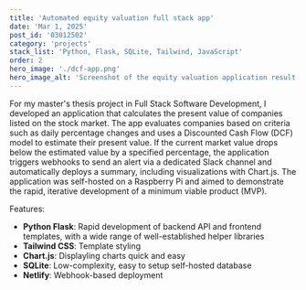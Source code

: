```yaml
---
title: 'Automated equity valuation full stack app'
date: 'Mar 1, 2025'
post_id: '03012502'
category: 'projects'
stack_list: 'Python, Flask, SQLite, Tailwind, JavaScript'
order: 2
hero_image: './dcf-app.png'
hero_image_alt: 'Screenshot of the equity valuation application result page'
---
```


For my master's thesis project in Full Stack Software Development, I developed an application that calculates the present value of companies listed on the stock market. The app evaluates companies based on criteria such as daily percentage changes and uses a Discounted Cash Flow (DCF) model to estimate their present value. If the current market value drops below the estimated value by a specified percentage, the application triggers webhooks to send an alert via a dedicated Slack channel and automatically deploys a summary, including visualizations with Chart.js. The application was self-hosted on a Raspberry Pi and aimed to demonstrate the rapid, iterative development of a minimum viable product (MVP).

Features:

- **Python Flask**: Rapid development of backend API and frontend templates, with a wide range of well-established helper libraries
- **Tailwind CSS**: Template styling
- **Chart.js**: Displayling charts quick and easy
- **SQLite**: Low-complexity, easy to setup self-hosted database
- **Netlify**: Webhook-based deployment